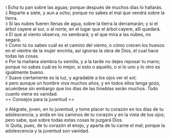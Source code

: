 {{anchor|1}} <small>1</small> Echa tu pan sobre las aguas; porque después de muchos días lo hallarás.<br>
{{anchor|2}} <small>2</small> Reparte a siete, y aun a ocho; porque no sabes el mal que vendrá sobre la tierra.<br>
{{anchor|3}} <small>3</small> Si las nubes fueren llenas de agua, sobre la tierra la derramarán; y si el árbol cayere al sur, o al norte, en el lugar que el árbol cayere, allí quedará.<br>
{{anchor|4}} <small>4</small> El que al viento observa, no sembrará; y el que mira a las nubes, no segará.<br>
{{anchor|5}} <small>5</small> Como tú no sabes cuál es el camino del viento, o cómo crecen los huesos en el vientre de la mujer encinta, así ignoras la obra de Dios, el cual hace todas las cosas.<br>
{{anchor|6}} <small>6</small> Por la mañana siembra tu semilla, y a la tarde no dejes reposar tu mano; porque no sabes cuál es lo mejor, si esto o aquello, o si lo uno y lo otro es igualmente bueno.<br>
{{anchor|7}} <small>7</small> Suave ciertamente es la luz, y agradable a los ojos ver el sol;<br>
{{anchor|8}} <small>8</small> pero aunque un hombre viva muchos años, y en todos ellos tenga gozo, acuérdese sin embargo que los días de las tinieblas serán muchos. Todo cuanto viene es vanidad.<br>
== Consejos para la juventud ==

{{anchor|9}} <small>9</small> Alégrate, joven, en tu juventud, y tome placer tu corazón en los días de tu adolescencia; y anda en los caminos de tu corazón y en la vista de tus ojos; pero sabe, que sobre todas estas cosas te juzgará Dios.<br>
{{anchor|10}} <small>10</small> Quita, pues, de tu corazón el enojo, y aparta de tu carne el mal; porque la adolescencia y la juventud son vanidad.<br>
